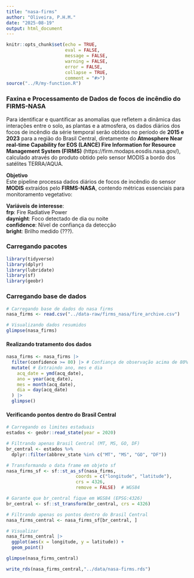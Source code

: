 ```yaml
---
title: "nasa-firms"
author: "Oliveira, P.H.M."
date: "2025-08-19"
output: html_document
---
```


```r
knitr::opts_chunk$set(echo = TRUE,
                      eval = FALSE,
                      message = FALSE,
                      warning = FALSE,
                      error = FALSE,
                      collapse = TRUE,
                      comment = "#>")
source("../R/my-function.R")
```

### Faxina e Processamento de Dados de focos de incêndio do FIRMS-NASA

  Para identificar e quantificar as anomalias que refletem a dinâmica das interações entre o solo, as plantas e a atmosfera, os dados diários dos focos de incêndio da série temporal serão obtidos no período de **2015 e 2023** para a região do Brasil Central, diretamente do **Atmosphere Near real-time Capability for EOS (LANCE) Fire Information for Resource Management System (FIRMS)** (https://firm.modaps.eosdis.nasa.gov/), calculado através do produto obtido pelo sensor MODIS a bordo dos satélites TERRA/AQUA. 

**Objetivo**\
  Este pipeline processa dados diários de focos de incêndio do sensor **MODIS** extraídos pelo **FIRMS-NASA**, contendo métricas essenciais para monitoramento vegetativo:
  
**Variáveis de interesse**:\
  **frp**: Fire Radiative Power\
  **daynight**: Foco detectado de dia ou noite\
  **confidence**: Nível de confiança da detecção\
  **bright**: Brilho medido (???).

### Carregando pacotes
```r
library(tidyverse)
library(dplyr)
library(lubridate)
library(sf)
library(geobr)
```

### Carregando base de dados
```r
# Carregando base de dados do nasa firms
nasa_firms <- read.csv("../data-raw/firms_nasa/fire_archive.csv")

# Visualizando dados resumidos
glimpse(nasa_firms)
```

#### Realizando tratamento dos dados
```r
nasa_firms <- nasa_firms |> 
  filter(confidence >= 80) |> # Confiança de observação acima de 80%
  mutate( # Extraindo ano, mes e dia
    acq_date = ymd(acq_date),
    ano = year(acq_date),
    mes = month(acq_date),
    dia = day(acq_date)
  ) |> 
  glimpse()
```

#### Verificando pontos dentro do Brasil Central
```r
# Carregando os limites estaduais
estados <- geobr::read_state(year = 2020)

# Filtrando apenas Brasil Central (MT, MS, GO, DF)
br_central <- estados %>%
  dplyr::filter(abbrev_state %in% c("MT", "MS", "GO", "DF"))

# Transformando o data frame em objeto sf
nasa_firms_sf <- sf::st_as_sf(nasa_firms, 
                          coords = c("longitude", "latitude"), 
                          crs = 4326,
                          remove = FALSE)  # WGS84

# Garante que br_central fique em WGS84 (EPSG:4326)
br_central <- sf::st_transform(br_central, crs = 4326)

# Filtrando apenas os pontos dentro do Brasil Central
nasa_firms_central <- nasa_firms_sf[br_central, ]

# Visualizar
nasa_firms_central |> 
  ggplot(aes(x = longitude, y = latitude)) +
  geom_point()

glimpse(nasa_firms_central)
```

```r
write_rds(nasa_firms_central,"../data/nasa-firms.rds")
```

